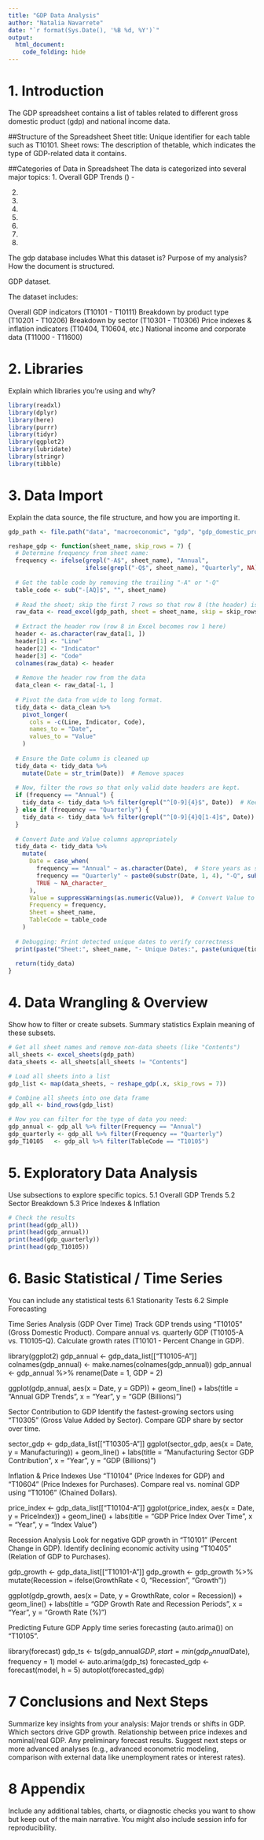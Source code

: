 ```yaml
---
title: "GDP Data Analysis"
author: "Natalia Navarrete"
date: "`r format(Sys.Date(), '%B %d, %Y')`"
output:
  html_document:
    code_folding: hide
---
```



# 1. Introduction


The GDP spreadsheet contains a list of tables related to different gross domestic product (gdp) and national income data.

##Structure of the Spreadsheet
Sheet title: Unique identifier for each table such as T10101.
Sheet rows: The description of thetable, which indicates the type of GDP-related data it contains.

##Categories of Data in Spreadsheet
The data is categorized into several major topics:
1. Overall GDP Trends ()
  - 
  
2.

3.

4.

5.

6.

7.

8.

The gdp database includes 
What this dataset is?
Purpose of my analysis?
How the document is structured.

GDP dataset.


The dataset includes:

Overall GDP indicators (T10101 - T10111)
Breakdown by product type (T10201 - T10206)
Breakdown by sector (T10301 - T10306)
Price indexes & inflation indicators (T10404, T10604, etc.)
National income and corporate data (T11000 - T11600)

# 2. Libraries
Explain which libraries you're using and why?

```r

library(readxl)
library(dplyr)
library(here)
library(purrr)
library(tidyr)
library(ggplot2)
library(lubridate)
library(stringr)
library(tibble)
```

# 3. Data Import
Explain the data source, the file structure, and how you are importing it. 
```r
gdp_path <- file.path("data", "macroeconomic", "gdp", "gdp_domestic_product_and_income.xlsx")

reshape_gdp <- function(sheet_name, skip_rows = 7) {
  # Determine frequency from sheet name:
  frequency <- ifelse(grepl("-A$", sheet_name), "Annual",
                      ifelse(grepl("-Q$", sheet_name), "Quarterly", NA))
  
  # Get the table code by removing the trailing "-A" or "-Q"
  table_code <- sub("-[AQ]$", "", sheet_name)
  
  # Read the sheet; skip the first 7 rows so that row 8 (the header) is read as data
  raw_data <- read_excel(gdp_path, sheet = sheet_name, skip = skip_rows, col_names = FALSE)
  
  # Extract the header row (row 8 in Excel becomes row 1 here)
  header <- as.character(raw_data[1, ])
  header[1] <- "Line"        
  header[2] <- "Indicator"   
  header[3] <- "Code"        
  colnames(raw_data) <- header
  
  # Remove the header row from the data
  data_clean <- raw_data[-1, ]
  
  # Pivot the data from wide to long format.
  tidy_data <- data_clean %>%
    pivot_longer(
      cols = -c(Line, Indicator, Code),
      names_to = "Date",
      values_to = "Value"
    )
  
  # Ensure the Date column is cleaned up
  tidy_data <- tidy_data %>%
    mutate(Date = str_trim(Date))  # Remove spaces
  
  # Now, filter the rows so that only valid date headers are kept.
  if (frequency == "Annual") {
    tidy_data <- tidy_data %>% filter(grepl("^[0-9]{4}$", Date))  # Keep YYYY format
  } else if (frequency == "Quarterly") {
    tidy_data <- tidy_data %>% filter(grepl("^[0-9]{4}Q[1-4]$", Date))  # Keep YYYYQX format
  }
  
  # Convert Date and Value columns appropriately
  tidy_data <- tidy_data %>%
    mutate(
      Date = case_when(
        frequency == "Annual" ~ as.character(Date),  # Store years as strings
        frequency == "Quarterly" ~ paste0(substr(Date, 1, 4), "-Q", substr(Date, 6, 6)),  # Store "YYYY-QX"
        TRUE ~ NA_character_
      ),
      Value = suppressWarnings(as.numeric(Value)),  # Convert Value to numeric
      Frequency = frequency,
      Sheet = sheet_name,
      TableCode = table_code
    )
  
  # Debugging: Print detected unique dates to verify correctness
  print(paste("Sheet:", sheet_name, "- Unique Dates:", paste(unique(tidy_data$Date)[1:10], collapse = ", ")))
  
  return(tidy_data)
}
```

# 4. Data Wrangling & Overview
Show how to filter or create subsets.
Summary statistics
Explain meaning of these subsets.

```r
# Get all sheet names and remove non-data sheets (like "Contents")
all_sheets <- excel_sheets(gdp_path)
data_sheets <- all_sheets[all_sheets != "Contents"]

# Load all sheets into a list
gdp_list <- map(data_sheets, ~ reshape_gdp(.x, skip_rows = 7))

# Combine all sheets into one data frame
gdp_all <- bind_rows(gdp_list)

# Now you can filter for the type of data you need:
gdp_annual <- gdp_all %>% filter(Frequency == "Annual")
gdp_quarterly <- gdp_all %>% filter(Frequency == "Quarterly")
gdp_T10105   <- gdp_all %>% filter(TableCode == "T10105")
```

# 5. Exploratory Data Analysis
Use subsections to explore specific topics.
5.1 Overall GDP Trends
5.2 Sector Breakdown
5.3 Price Indexes & Inflation

```r
# Check the results
print(head(gdp_all))
print(head(gdp_annual))
print(head(gdp_quarterly))
print(head(gdp_T10105))

```


# 6. Basic Statistical / Time Series
You can include any statistical tests
6.1 Stationarity Tests
6.2 Simple Forecasting


Time Series Analysis (GDP Over Time)
Track GDP trends using "T10105" (Gross Domestic Product).
Compare annual vs. quarterly GDP (T10105-A vs. T10105-Q).
Calculate growth rates (T10101 - Percent Change in GDP).


library(ggplot2)
gdp_annual <- gdp_data_list[["T10105-A"]]
colnames(gdp_annual) <- make.names(colnames(gdp_annual))
gdp_annual <- gdp_annual %>% rename(Date = 1, GDP = 2)

ggplot(gdp_annual, aes(x = Date, y = GDP)) +
  geom_line() +
  labs(title = "Annual GDP Trends", x = "Year", y = "GDP (Billions)")


Sector Contribution to GDP
Identify the fastest-growing sectors using "T10305" (Gross Value Added by Sector).
Compare GDP share by sector over time.

sector_gdp <- gdp_data_list[["T10305-A"]]
ggplot(sector_gdp, aes(x = Date, y = Manufacturing)) +
  geom_line() +
  labs(title = "Manufacturing Sector GDP Contribution", x = "Year", y = "GDP (Billions)")


Inflation & Price Indexes
Use "T10104" (Price Indexes for GDP) and "T10604" (Price Indexes for Purchases).
Compare real vs. nominal GDP using "T10106" (Chained Dollars).

price_index <- gdp_data_list[["T10104-A"]]
ggplot(price_index, aes(x = Date, y = PriceIndex)) +
  geom_line() +
  labs(title = "GDP Price Index Over Time", x = "Year", y = "Index Value")


Recession Analysis
Look for negative GDP growth in "T10101" (Percent Change in GDP).
Identify declining economic activity using "T10405" (Relation of GDP to Purchases).

gdp_growth <- gdp_data_list[["T10101-A"]]
gdp_growth <- gdp_growth %>% mutate(Recession = ifelse(GrowthRate < 0, "Recession", "Growth"))

ggplot(gdp_growth, aes(x = Date, y = GrowthRate, color = Recession)) +
  geom_line() +
  labs(title = "GDP Growth Rate and Recession Periods", x = "Year", y = "Growth Rate (%)")


Predicting Future GDP
Apply time series forecasting (auto.arima()) on "T10105".

library(forecast)
gdp_ts <- ts(gdp_annual$GDP, start = min(gdp_annual$Date), frequency = 1)
model <- auto.arima(gdp_ts)
forecasted_gdp <- forecast(model, h = 5)
autoplot(forecasted_gdp)

# 7 Conclusions and Next Steps
Summarize key insights from your analysis:
Major trends or shifts in GDP.
Which sectors drive GDP growth.
Relationship between price indexes and nominal/real GDP.
Any preliminary forecast results.
Suggest next steps or more advanced analyses (e.g., advanced econometric modeling, comparison with external data like unemployment rates or interest rates).

# 8 Appendix
Include any additional tables, charts, or diagnostic checks you want to show but keep out of the main narrative.
You might also include session info for reproducibility.

